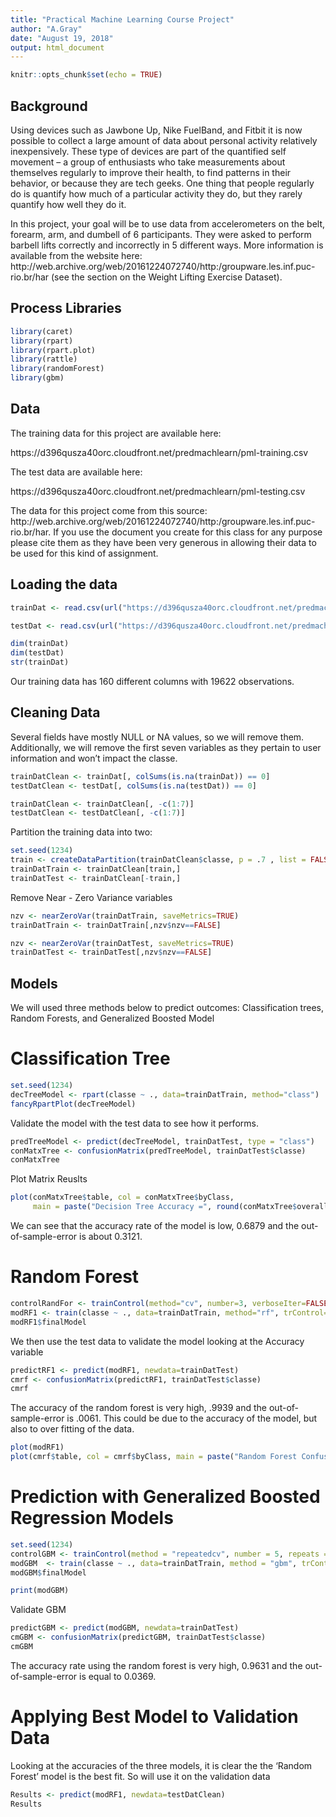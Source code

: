 ---
title: "Practical Machine Learning Course Project"
author: "A.Gray"
date: "August 19, 2018"
output: html_document
---

```{r setup, include=FALSE}
knitr::opts_chunk$set(echo = TRUE)
```

## Background
Using devices such as Jawbone Up, Nike FuelBand, and Fitbit it is now possible to collect a large amount of data about personal activity relatively inexpensively. These type of devices are part of the quantified self movement – a group of enthusiasts who take measurements about themselves regularly to improve their health, to find patterns in their behavior, or because they are tech geeks. One thing that people regularly do is quantify how much of a particular activity they do, but they rarely quantify how well they do it.

In this project, your goal will be to use data from accelerometers on the belt, forearm, arm, and dumbell of 6 participants. They were asked to perform barbell lifts correctly and incorrectly in 5 different ways. More information is available from the website here: http://web.archive.org/web/20161224072740/http:/groupware.les.inf.puc-rio.br/har (see the section on the Weight Lifting Exercise Dataset).

## Process Libraries
```{r}
library(caret)
library(rpart)
library(rpart.plot)
library(rattle)
library(randomForest)
library(gbm)
```

## Data

The training data for this project are available here:

https://d396qusza40orc.cloudfront.net/predmachlearn/pml-training.csv

The test data are available here:

https://d396qusza40orc.cloudfront.net/predmachlearn/pml-testing.csv

The data for this project come from this source: http://web.archive.org/web/20161224072740/http:/groupware.les.inf.puc-rio.br/har. If you use the document you create for this class for any purpose please cite them as they have been very generous in allowing their data to be used for this kind of assignment.

## Loading the data
```{r}
trainDat <- read.csv(url("https://d396qusza40orc.cloudfront.net/predmachlearn/pml-training.csv"),header=TRUE)

testDat <- read.csv(url("https://d396qusza40orc.cloudfront.net/predmachlearn/pml-testing.csv"),header=TRUE)

dim(trainDat)
dim(testDat)
str(trainDat)
```
Our training data has 160 different columns with 19622 observations. 

## Cleaning Data
Several fields have mostly NULL or NA values, so we will remove them. Additionally, we will remove the first seven variables as they pertain to user information and won't impact the classe.

```{r}
trainDatClean <- trainDat[, colSums(is.na(trainDat)) == 0]
testDatClean <- testDat[, colSums(is.na(testDat)) == 0]

trainDatClean <- trainDatClean[, -c(1:7)]
testDatClean <- testDatClean[, -c(1:7)]

```

Partition the training data into two:
```{r}
set.seed(1234)
train <- createDataPartition(trainDatClean$classe, p = .7 , list = FALSE)
trainDatTrain <- trainDatClean[train,]
trainDatTest <- trainDatClean[-train,]

```

Remove Near - Zero Variance variables
```{r}
nzv <- nearZeroVar(trainDatTrain, saveMetrics=TRUE)
trainDatTrain <- trainDatTrain[,nzv$nzv==FALSE]

nzv <- nearZeroVar(trainDatTest, saveMetrics=TRUE)
trainDatTest <- trainDatTest[,nzv$nzv==FALSE]

```

## Models
We will used three methods below to predict outcomes: Classification trees, Random Forests, and
Generalized Boosted Model

# Classification Tree
```{r}
set.seed(1234)
decTreeModel <- rpart(classe ~ ., data=trainDatTrain, method="class")
fancyRpartPlot(decTreeModel)
```
Validate the model with the test data to see how it performs.
```{r}
predTreeModel <- predict(decTreeModel, trainDatTest, type = "class")
conMatxTree <- confusionMatrix(predTreeModel, trainDatTest$classe)
conMatxTree
```
 Plot Matrix Reuslts
```{r}
plot(conMatxTree$table, col = conMatxTree$byClass, 
     main = paste("Decision Tree Accuracy =", round(conMatxTree$overall['Accuracy'], 4)))
```
We can see that the accuracy rate of the model is low, 0.6879 and the out-of-sample-error is about 0.3121.

# Random Forest
```{r}
controlRandFor <- trainControl(method="cv", number=3, verboseIter=FALSE)
modRF1 <- train(classe ~ ., data=trainDatTrain, method="rf", trControl=controlRandFor)
modRF1$finalModel
```
We then use the test data to validate the model looking at the Accuracy variable

```{r}
predictRF1 <- predict(modRF1, newdata=trainDatTest)
cmrf <- confusionMatrix(predictRF1, trainDatTest$classe)
cmrf
```
The accuracy of the random forest is very high, .9939 and the out-of-sample-error is .0061. This could be due to the accuracy of the model, but also to over fitting of the data.

```{r}
plot(modRF1)
plot(cmrf$table, col = cmrf$byClass, main = paste("Random Forest Confusion Matrix: Accuracy =", round(cmrf$overall['Accuracy'], 4)))
```

# Prediction with Generalized Boosted Regression Models
```{r}
set.seed(1234)
controlGBM <- trainControl(method = "repeatedcv", number = 5, repeats = 1)
modGBM  <- train(classe ~ ., data=trainDatTrain, method = "gbm", trControl = controlGBM, verbose = FALSE)
modGBM$finalModel
```
```{r}
print(modGBM)
```
Validate GBM
```{r}
predictGBM <- predict(modGBM, newdata=trainDatTest)
cmGBM <- confusionMatrix(predictGBM, trainDatTest$classe)
cmGBM
```
The accuracy rate using the random forest is very high, 0.9631 and the out-of-sample-error is equal to 0.0369.

# Applying Best Model to Validation Data
Looking at the accuracies of the three models, it is clear the the ‘Random Forest’ model is the best fit. So will use it on the validation data

```{r}
Results <- predict(modRF1, newdata=testDatClean)
Results
```